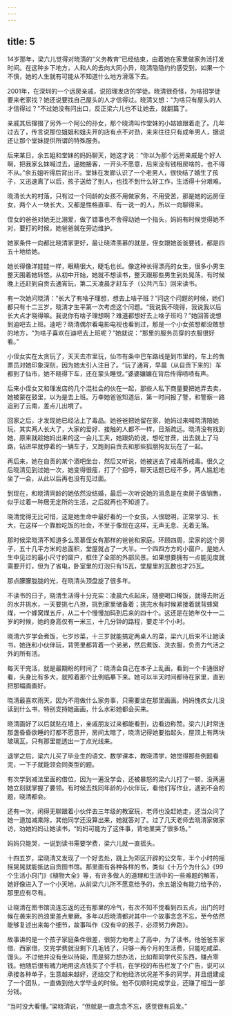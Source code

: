 ```yaml
---
---
---
```

title: 5
---





14岁那年，梁六儿觉得对晓清的“义务教育”已经结束，由着她在家里做家务活打发时间。在这种乡下地方，人和人的去向大同小异，晓清隐隐约约感受到，如果一个不慎，她的人生就有可能从不知道什么地方滑落下去。

2001年，在深圳的一个远房亲戚，说招理发店的学徒。晓清很奇怪，为啥招学徒要来老家找？她还说要找自己屋头的人才信得过。晓清又想：“为啥只有屋头的人才信得过？”不过她没有问出口，反正梁六儿也不让她去，就翻篇了。

亲戚其后撺掇了另外一个阿公的孙女，那个晓清叫作堂妹的小姑娘跟着走了。几年过去了，传言说那位姐姐和姐夫开的店有点不对劲，来来往往只有成年男人，据说还让那个堂妹提供所谓的特殊服务。

后来某日，余五姐和堂妹的妈妈聊天，她这才说：“你以为那个远房亲戚是个好人啊，把我家幺妹喊过去，逼她接客，一开头不愿意，后来没有钱租房啥的，也不得不从。”余五姐听得后背出汗。堂妹在发廊认识了一个老男人，很快结了婚生了孩子，又迅速离了以后，孩子送给了别人，也找不到什么好工作，生活得十分艰难。

晓清长大的村落，只有过一个同龄的女孩不用做家务，不用受苦，那是她的远房侄女，两个人一块长大，又都是性格直率、有一说一的人，所以一向聊得来。

侄女的爸爸对她无比溺爱，做了错事也不舍得动她一个指头，妈妈有时候觉得她不对，要打的时候，她爸爸就在旁边维护。

她家条件一向都比晓清家更好，最让晓清羡慕的就是，侄女跟她爸爸要钱，都是四五十地给她。

她长得像洋娃娃一样，眼睛很大，睫毛也长。像这种长得漂亮的女生，很多小男生整天围着她转悠，从初中开始，她就不想读书，整天跟那些男生到处晃荡，有时候晚上还赶到自贡去通宵玩，第二天凌晨才赶车子（公共汽车）回来读书。

有一次她问晓清：“长大了有啥子理想，想去上啥子班？”问这个问题的时候，她们都只有十二三岁，晓清才生平第一次考虑这个问题。“我说我不晓得，我说我以后长大点才晓得嘛。我说你有啥子理想啊？难道都想好去上啥子班吗？”她回答说想到迪吧去上班。迪吧？晓清偶尔看电影电视也看到过，那是一个小女孩想都没敢想的地方，“为啥子喜欢在迪吧去上班呢？”她就说：“那里的服务员穿的衣服很好看。”

小侄女实在太贪玩了，天天去市里玩，仙市有条中巴车路线是到市里的，车上的售票员对她印象深刻，因为她太引人注目了。“玩了通宵，早晨（从自贡下来的）车都到了仙市，她不晓得下车，还在蒙头睡觉。”婆婆孃孃在背后传得啧啧有声。

后来小侄女又和理发店的几个混社会的伙在一起，那些人私下商量要把她弄去卖，她被蒙在鼓里，以为是去上班。万幸她爸爸知道后，第一时间报了警，和警察一路追到了云南，差点儿出境了。

回家之后，才发现她已经沾上了毒品。她爸爸把她留在家，她妈过来喊晓清陪她玩，其实两人长大了，大家的爱好、接触的人都不一样，日渐疏远。晓清没有找到她，原来就趁她妈出来的这一会儿工夫，她跟奶奶说，想吃甘蔗，出去就上了马路，钻进早就停着的一辆车子，又跑到自贡去和那些狐朋狗友玩在了一起。

再后来，她在自贡的某个酒吧坐台，然后又听说，她被送去了戒毒所戒毒。很久之后晓清见到过她一次，她变得很瘦，打了个招呼，聊天话题已经不多，两人尴尬地坐了一会，从此以后再也没有见过面。

到现在，和晓清同龄的她依然没结婚，最后一次听说她的消息是在卖房子做销售，似乎过着一种居无定所的生活，之后就再也不知道了。

晓清觉得无比可惜，这是她生命中最好看的一个女孩，人很聪明，正常学习、长大，在这样一个靠脸吃饭的社会，不至于像现在这样，无声无息、无着无落。

那时候梁晓清不知道多么羡慕侄女有那样的爸爸和家庭。环顾四周，梁家的这个房子，五十几平方米的总面积，堂屋就占了一大半。一个四四方方的小窗户，是她人生中见过的最小尺寸的窗户，框住了全部的外部风景。如果想要拥有一点能见度就需要开灯，但为了省电，卧室里的灯泡只有15瓦，堂屋里的瓦数也才25瓦。

那点朦朦胧胧的光，在晓清头顶盘旋了很多年。

不读书的日子，晓清生活得十分充实：凌晨六点起床，随便喝口稀饭，就得去附近的水井挑水，一天要挑七八担，挑到家里储备着；挑完水有时候紧接着就背蜂窝煤，一个蜂窝煤五斤，从二十个慢慢加码到后来的四十个。这还是在她年仅十一二岁的时候，她的身高仅有一米三，十几分钟的路程，要走半个小时。

晓清六岁学会煮饭，七岁炒菜，十三岁就能搞定两桌人的菜，梁六儿后来不让她读书，她连和小伙伴玩，背篼里都背着一个弟弟，然后煮饭、洗衣服，负责力气活之外的所有活。

每天干完活，就是最期盼的时间了：晓清会自己在本子上乱画，看到一个卡通很好看，头身比有多大，就照着那个比例临摹下来。她可以半天时间都待在家里，直到把那幅画画好。

晓清最喜欢雨天，因为不用做什么家务事，只需要坐在那里画画。妈妈愧疚女儿没读到什么书，特别支持她画画，什么水彩她都会买来。

晓清画好了以后就贴在墙上，亲戚朋友过来都能看到，边看边称赞。梁六儿时常连那盏昏昏欲睡的灯都不愿意开，房间太暗了，晓清记得她要抬起头，屋顶上有两块玻璃瓦，只有那里能透出一丁点光线来。

退学之后，梁六儿买了毕业生的语文、数学课本，教晓清学，她觉得那些例题看完，一下子就能领会同类型的题。

有次学到减法里面的借位，因为一遍没学会，还被暴怒的梁六儿打了一顿，没两遍她立刻就掌握了要领。有时候去找同年龄的小伙伴玩，看他们写作业，遇到不会的题，晓清都会。

还有一次，闲得无聊跟着小伙伴去三年级的教室玩，老师也没赶她走，还当众问了她一道加减乘除，其他同学还没算出来，她就答对了。过了几天老师去晓清家做家访，劝她妈妈让她读书，“妈妈可能为了这件事，背地里哭了很多场。”

妈妈只能哭，一说到读书需要学费，梁六儿就一直摇头。

十四五岁，梁晓清又发现了一个好去处，跳上为郊区开辟的公交车，半个小时的摇摇晃晃就能抵达自贡图书馆。那里面有各种各样的书，类似《十万个为什么》《99个生活小窍门》《植物大全》等，有许多做人的道理和生活中的一些难题的解答，她好像进入了一个小天地，从前梁六儿所不愿意给予的，余五姐没有能力给予的，那里应有尽有。

让晓清在图书馆流连忘返的还有那里的冷气，有次不知不觉看到四五点，出门的时候在袭来的热浪里差点晕厥。多年以后晓清都对其中一个故事念念不忘，至今依然能够复述出来每个细节，故事叫作《没有伞的孩子，必须努力奔跑》。

故事讲的是一个孩子家庭条件很差，很努力地考上了高中，为了读书，他爸爸东家借、西家借，交完学费就没剩下几毛钱了，只够一两个月的生活费，只能吃咸菜、馒头。不过他并没有坐以待毙，而是努力想办法，比如帮同学代买东西，赚点零钱。他随后很有魄力地用这点钱买了个手机，在学校的布告栏发了个广告，说可以承接各种单子，生意越来越好，还结交了和他经济状况差不多的同学，并且组建成了一个团队，一直做到他大学毕业的时候。他不仅顺利完成学业，还赚了相当一部分钱。

“当时没大看懂。”梁晓清说，“但就是一直念念不忘，感觉很有启发。”